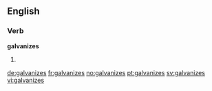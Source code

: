==English==

===Verb===
'''galvanizes'''

# {{third-person singular of|galvanize}}

[[de:galvanizes]]
[[fr:galvanizes]]
[[no:galvanizes]]
[[pt:galvanizes]]
[[sv:galvanizes]]
[[vi:galvanizes]]